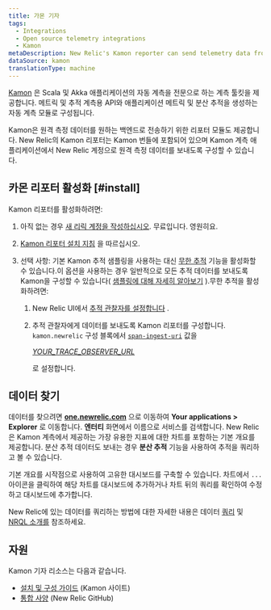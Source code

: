 ```yaml
---
title: 가몬 기자
tags:
  - Integrations
  - Open source telemetry integrations
  - Kamon
metaDescription: New Relic's Kamon reporter can send telemetry data from your Kamon-instrumented applications to your New Relic account.
dataSource: kamon
translationType: machine
---
```


[Kamon](https://kamon.io/) 은 Scala 및 Akka 애플리케이션의 자동 계측을 전문으로 하는 계측 툴킷을 제공합니다. 메트릭 및 추적 계측용 API와 애플리케이션 메트릭 및 분산 추적을 생성하는 자동 계측 모듈로 구성됩니다.

Kamon은 원격 측정 데이터를 원하는 백엔드로 전송하기 위한 리포터 모듈도 제공합니다. New Relic의 Kamon 리포터는 Kamon 번들에 포함되어 있으며 Kamon 계측 애플리케이션에서 New Relic 계정으로 원격 측정 데이터를 보내도록 구성할 수 있습니다.

## 카몬 리포터 활성화 [#install]

Kamon 리포터를 활성화하려면:

1. 아직 없는 경우 [새 리릭 계정을 작성하십시오](https://newrelic.com/signup). 무료입니다. 영원히요.

2. [Kamon 리포터 설치 지침](https://kamon.io/docs/latest/reporters/newrelic/) 을 따르십시오.

3. 선택 사항: 기본 Kamon 추적 샘플링을 사용하는 대신 [무한 추적](/docs/introduction-infinite-tracing) 기능을 활성화할 수 있습니다.이 옵션을 사용하는 경우 일반적으로 모든 추적 데이터를 보내도록 Kamon을 구성할 수 있습니다( [샘플링에 대해 자세히 알아보기](/docs/distributed-tracing/concepts/how-new-relic-distributed-tracing-works) ).무한 추적을 활성화하려면:

   1. New Relic UI에서 [추적 관찰자를 설정합니다](/docs/infinite-tracing-set-trace-observer#set-up) .

   2. 추적 관찰자에게 데이터를 보내도록 Kamon 리포터를 구성합니다. `kamon.newrelic` 구성 블록에서 [`span-ingest-uri`](https://kamon.io/docs/latest/reporters/newrelic/) 값을

      <var>[YOUR_TRACE_OBSERVER_URL](/docs/infinite-tracing-set-trace-observer#ui-endpoints)</var>

      로 설정합니다.

<InstallFeedback/>

## 데이터 찾기

데이터를 찾으려면 **[one.newrelic.com](https://one.newrelic.com/all-capabilities)** 으로 이동하여 **Your applications > Explorer** 로 이동합니다. **엔터티** 화면에서 이름으로 서비스를 검색합니다. New Relic은 Kamon 계측에서 제공하는 가장 유용한 지표에 대한 차트를 포함하는 기본 개요를 제공합니다. 분산 추적 데이터도 보내는 경우 **분산 추적** 기능을 사용하여 추적을 쿼리하고 볼 수 있습니다.

기본 개요를 시작점으로 사용하여 고유한 대시보드를 구축할 수 있습니다. 차트에서 `...` 아이콘을 클릭하여 해당 차트를 대시보드에 추가하거나 차트 뒤의 쿼리를 확인하여 수정하고 대시보드에 추가합니다.

New Relic에 있는 데이터를 쿼리하는 방법에 대한 자세한 내용은 데이터 [쿼리](/docs/using-new-relic/data/understand-data/query-new-relic-data) 및 [NRQL 소개를](/docs/query-data/nrql-new-relic-query-language/getting-started/introduction-nrql) 참조하세요.

## 자원

Kamon 기자 리소스는 다음과 같습니다.

* [설치 및 구성 가이드](https://kamon.io/docs/latest/reporters/newrelic/) (Kamon 사이트)
* [통합 사양](https://github.com/newrelic/newrelic-exporter-specs/tree/master/kamon) (New Relic GitHub)